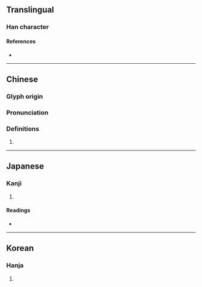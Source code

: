 {{character info/new}}
==Translingual==

===Han character===
{{Han char|rn=19|rad=力|as=06|sn=8|four=74727|canj=SGKS|ids=⿰匡力}}

====References====
* {{Han ref|kx=0147.140|dkj=02336|dj=0331.220|hdz=10369.090|uh=52BB|ud=21179|bh=A8F1|bd=43249}}

----

==Chinese==
{{zh-forms}}

===Glyph origin===
{{Han etym}}

===Pronunciation===
{{zh-pron
|m=kuāng
|c=hong1
|mc=y
|oc=y
|cat=
}}

===Definitions===
{{zh-hanzi}}

# {{zh-only|劻勷|[[flustered]]; to [[assist]]}}

----

==Japanese==

===Kanji===
{{ja-kanji|grade=|rs=力06}}

# {{rfdef|ja|sort=力06}}

====Readings====
* {{ja-readings|on=[[きょう]] (kyō), [[こう]] (kō)|kun=[[あわてる]] (awateru)}}

----

==Korean==

===Hanja===
{{ko-hanja|hangeul=광|rv=gwang|mr=kwang}}

# {{rfdef|ko|sort=力06}}